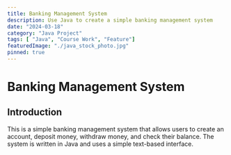 ```yaml
---
title: Banking Management System
description: Use Java to create a simple banking management system
date: "2024-03-18"
category: "Java Project"
tags: [ "Java", "Course Work", "Feature"]
featuredImage: "./java_stock_photo.jpg"
pinned: true
---
```


# Banking Management System

## Introduction

This is a simple banking management system that allows users to create an account, deposit money, withdraw money, and check their balance. The system is written in Java and uses a simple text-based interface.

